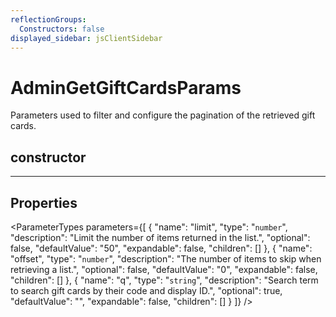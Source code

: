 ```yaml
---
reflectionGroups:
  Constructors: false
displayed_sidebar: jsClientSidebar
---
```



# AdminGetGiftCardsParams

Parameters used to filter and configure the pagination of the retrieved gift cards.

## constructor

___

## Properties

<ParameterTypes parameters={[
  {
    "name": "limit",
    "type": "`number`",
    "description": "Limit the number of items returned in the list.",
    "optional": false,
    "defaultValue": "50",
    "expandable": false,
    "children": []
  },
  {
    "name": "offset",
    "type": "`number`",
    "description": "The number of items to skip when retrieving a list.",
    "optional": false,
    "defaultValue": "0",
    "expandable": false,
    "children": []
  },
  {
    "name": "q",
    "type": "`string`",
    "description": "Search term to search gift cards by their code and display ID.",
    "optional": true,
    "defaultValue": "",
    "expandable": false,
    "children": []
  }
]} />
